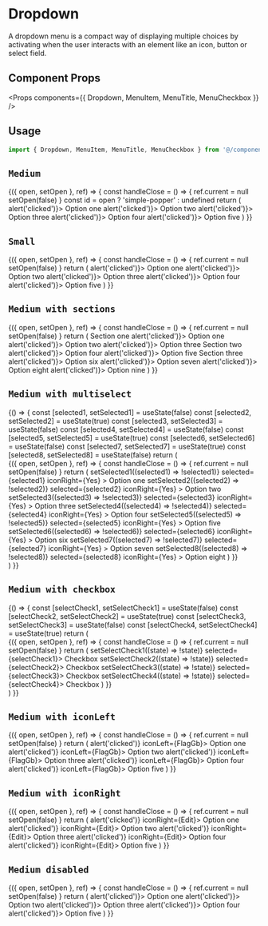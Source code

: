 
<Meta title="Lab/Menu/Dropdown" component={Dropdown} lab />

# Dropdown

A dropdown menu is a compact way of displaying multiple choices by activating when the user interacts with an element like an icon, button or select field.

## Component Props

<Props components={{ Dropdown, MenuItem, MenuTitle, MenuCheckbox }} />

## Usage

```jsx
import { Dropdown, MenuItem, MenuTitle, MenuCheckbox } from '@/components/dfds-ui/react-components'
```

## `Medium`

<Preview>
  <Story name="Medium">
    <div
      css={css`
        display: flex;
        width: 100%;
        min-height: 50vh;
        align-items: center;
        justify-content: center;
      `}
    >
      <DropdownDemo name="Trigger">
        {({ open, setOpen }, ref) => {
          const handleClose = () => {
            ref.current = null
            setOpen(false)
          }
          const id = open ? 'simple-popper' : undefined
          return (
            <Dropdown
              isOpen={open}
              setIsOpen={setOpen}
              anchorEl={ref.current}
              id={id}
              onClickAway={handleClose}
              shouldCloseOnEsc
            >
              <MenuItem clickable onClick={() => alert('clicked')}>
                Option one
              </MenuItem>
              <MenuItem clickable onClick={() => alert('clicked')}>
                Option two
              </MenuItem>
              <MenuItem clickable onClick={() => alert('clicked')}>
                Option three
              </MenuItem>
              <MenuItem clickable onClick={() => alert('clicked')}>
                Option four
              </MenuItem>
              <MenuItem clickable onClick={() => alert('clicked')}>
                Option five
              </MenuItem>
            </Dropdown>
          )
        }}
      </DropdownDemo>
    </div>
  </Story>
</Preview>

## `Small`

<Preview>
  <Story name="Small">
    <div
      css={css`
        display: flex;
        width: 100%;
        min-height: 50vh;
        align-items: center;
        justify-content: center;
      `}
    >
      <DropdownDemo name="Trigger">
        {({ open, setOpen }, ref) => {
          const handleClose = () => {
            ref.current = null
            setOpen(false)
          }
          return (
            <Dropdown
              isOpen={open}
              setIsOpen={setOpen}
              anchorEl={ref.current}
              onClickAway={handleClose}
              size="small"
              placement="left"
              shouldCloseOnEsc
            >
              <MenuItem clickable onClick={() => alert('clicked')}>
                Option one
              </MenuItem>
              <MenuItem clickable onClick={() => alert('clicked')}>
                Option two
              </MenuItem>
              <MenuItem clickable onClick={() => alert('clicked')}>
                Option three
              </MenuItem>
              <MenuItem clickable onClick={() => alert('clicked')}>
                Option four
              </MenuItem>
              <MenuItem clickable onClick={() => alert('clicked')}>
                Option five
              </MenuItem>
            </Dropdown>
          )
        }}
      </DropdownDemo>
    </div>
  </Story>
</Preview>

## `Medium with sections`

<Preview>
  <Story name="Medium with sections">
    <div
      css={css`
        display: flex;
        width: 100%;
        min-height: 50vh;
        align-items: center;
        justify-content: center;
      `}
    >
      <DropdownDemo name="Trigger">
        {({ open, setOpen }, ref) => {
          const handleClose = () => {
            ref.current = null
            setOpen(false)
          }
          return (
            <Dropdown
              isOpen={open}
              setIsOpen={setOpen}
              anchorEl={ref.current}
              onClickAway={handleClose}
              shouldCloseOnEsc
            >
              <MenuTitle>Section one</MenuTitle>
              <MenuItem clickable onClick={() => alert('clicked')}>
                Option one
              </MenuItem>
              <MenuItem clickable onClick={() => alert('clicked')}>
                Option two
              </MenuItem>
              <MenuItem clickable onClick={() => alert('clicked')}>
                Option three
              </MenuItem>
              <MenuTitle>Section two</MenuTitle>
              <MenuItem clickable onClick={() => alert('clicked')}>
                Option four
              </MenuItem>
              <MenuItem clickable onClick={() => alert('clicked')}>
                Option five
              </MenuItem>
              <MenuTitle>Section three</MenuTitle>
              <MenuItem clickable onClick={() => alert('clicked')}>
                Option six
              </MenuItem>
              <MenuItem clickable onClick={() => alert('clicked')}>
                Option seven
              </MenuItem>
              <MenuItem clickable onClick={() => alert('clicked')}>
                Option eight
              </MenuItem>
              <MenuItem clickable onClick={() => alert('clicked')}>
                Option nine
              </MenuItem>
            </Dropdown>
          )
        }}
      </DropdownDemo>
    </div>
  </Story>
</Preview>

## `Medium with multiselect`

<Preview>
  <Story name="Medium with multiselect">
    {() => {
      const [selected1, setSelected1] = useState(false)
      const [selected2, setSelected2] = useState(true)
      const [selected3, setSelected3] = useState(false)
      const [selected4, setSelected4] = useState(false)
      const [selected5, setSelected5] = useState(true)
      const [selected6, setSelected6] = useState(false)
      const [selected7, setSelected7] = useState(true)
      const [selected8, setSelected8] = useState(false)
      return (
        <div
          css={css`
            display: flex;
            width: 100%;
            min-height: 50vh;
            align-items: center;
            justify-content: center;
          `}
        >
          <DropdownDemo name="Trigger">
            {({ open, setOpen }, ref) => {
              const handleClose = () => {
                ref.current = null
                setOpen(false)
              }
              return (
                <Dropdown
                  isOpen={open}
                  setIsOpen={setOpen}
                  multiselect
                  anchorEl={ref.current}
                  onClickAway={handleClose}
                  placement="right-end"
                  shouldCloseOnEsc
                >
                  <MenuItem
                    clickable
                    onClick={() => setSelected1((selected1) => !selected1)}
                    selected={selected1}
                    iconRight={Yes}
                  >
                    Option one
                  </MenuItem>
                  <MenuItem
                    clickable
                    onClick={() => setSelected2((selected2) => !selected2)}
                    selected={selected2}
                    iconRight={Yes}
                  >
                    Option two
                  </MenuItem>
                  <MenuItem
                    clickable
                    onClick={() => setSelected3((selected3) => !selected3)}
                    selected={selected3}
                    iconRight={Yes}
                  >
                    Option three
                  </MenuItem>
                  <MenuItem
                    clickable
                    onClick={() => setSelected4((selected4) => !selected4)}
                    selected={selected4}
                    iconRight={Yes}
                  >
                    Option four
                  </MenuItem>
                  <MenuItem
                    clickable
                    onClick={() => setSelected5((selected5) => !selected5)}
                    selected={selected5}
                    iconRight={Yes}
                  >
                    Option five
                  </MenuItem>
                  <MenuItem
                    clickable
                    onClick={() => setSelected6((selected6) => !selected6)}
                    selected={selected6}
                    iconRight={Yes}
                  >
                    Option six
                  </MenuItem>
                  <MenuItem
                    clickable
                    onClick={() => setSelected7((selected7) => !selected7)}
                    selected={selected7}
                    iconRight={Yes}
                  >
                    Option seven
                  </MenuItem>
                  <MenuItem
                    clickable
                    onClick={() => setSelected8((selected8) => !selected8)}
                    selected={selected8}
                    iconRight={Yes}
                  >
                    Option eight
                  </MenuItem>
                </Dropdown>
              )
            }}
          </DropdownDemo>
        </div>
      )
    }}
  </Story>
</Preview>

## `Medium with checkbox`

<Preview>
  <Story name="Medium with checkbox">
    {() => {
      const [selectCheck1, setSelectCheck1] = useState(false)
      const [selectCheck2, setSelectCheck2] = useState(true)
      const [selectCheck3, setSelectCheck3] = useState(false)
      const [selectCheck4, setSelectCheck4] = useState(true)
      return (
        <div
          css={css`
            display: flex;
            width: 100%;
            min-height: 50vh;
            align-items: center;
            justify-content: center;
          `}
        >
          <DropdownDemo name="Trigger">
            {({ open, setOpen }, ref) => {
              const handleClose = () => {
                ref.current = null
                setOpen(false)
              }
              return (
                <Dropdown
                  isOpen={open}
                  setIsOpen={setOpen}
                  multiselect
                  anchorEl={ref.current}
                  onClickAway={handleClose}
                  placement="left-end"
                  shouldCloseOnEsc
                >
                  <MenuCheckbox clickable onClick={() => setSelectCheck1((state) => !state)} selected={selectCheck1}>
                    Checkbox
                  </MenuCheckbox>
                  <MenuCheckbox clickable onClick={() => setSelectCheck2((state) => !state)} selected={selectCheck2}>
                    Checkbox
                  </MenuCheckbox>
                  <MenuCheckbox clickable onClick={() => setSelectCheck3((state) => !state)} selected={selectCheck3}>
                    Checkbox
                  </MenuCheckbox>
                  <MenuCheckbox clickable onClick={() => setSelectCheck4((state) => !state)} selected={selectCheck4}>
                    Checkbox
                  </MenuCheckbox>
                </Dropdown>
              )
            }}
          </DropdownDemo>
        </div>
      )
    }}
  </Story>
</Preview>

## `Medium with iconLeft`

<Preview>
  <Story name="Medium with iconLeft">
    <div
      css={css`
        display: flex;
        width: 100%;
        min-height: 50vh;
        align-items: center;
        justify-content: center;
      `}
    >
      <DropdownDemo name="Trigger">
        {({ open, setOpen }, ref) => {
          const handleClose = () => {
            ref.current = null
            setOpen(false)
          }
          return (
            <Dropdown
              isOpen={open}
              setIsOpen={setOpen}
              anchorEl={ref.current}
              onClickAway={handleClose}
              placement="left"
              shouldCloseOnEsc
            >
              <MenuItem clickable onClick={() => alert('clicked')} iconLeft={FlagGb}>
                Option one
              </MenuItem>
              <MenuItem clickable onClick={() => alert('clicked')} iconLeft={FlagGb}>
                Option two
              </MenuItem>
              <MenuItem clickable onClick={() => alert('clicked')} iconLeft={FlagGb}>
                Option three
              </MenuItem>
              <MenuItem clickable onClick={() => alert('clicked')} iconLeft={FlagGb}>
                Option four
              </MenuItem>
              <MenuItem clickable onClick={() => alert('clicked')} iconLeft={FlagGb}>
                Option five
              </MenuItem>
            </Dropdown>
          )
        }}
      </DropdownDemo>
    </div>
  </Story>
</Preview>

## `Medium with iconRight`

<Preview>
  <Story name="Medium with iconRight">
    <div
      css={css`
        display: flex;
        width: 100%;
        min-height: 50vh;
        align-items: center;
        justify-content: center;
      `}
    >
      <DropdownDemo name="Trigger">
        {({ open, setOpen }, ref) => {
          const handleClose = () => {
            ref.current = null
            setOpen(false)
          }
          return (
            <Dropdown
              isOpen={open}
              setIsOpen={setOpen}
              anchorEl={ref.current}
              onClickAway={handleClose}
              placement="left"
              shouldCloseOnEsc
            >
              <MenuItem clickable onClick={() => alert('clicked')} iconRight={Edit}>
                Option one
              </MenuItem>
              <MenuItem clickable onClick={() => alert('clicked')} iconRight={Edit}>
                Option two
              </MenuItem>
              <MenuItem clickable onClick={() => alert('clicked')} iconRight={Edit}>
                Option three
              </MenuItem>
              <MenuItem clickable onClick={() => alert('clicked')} iconRight={Edit}>
                Option four
              </MenuItem>
              <MenuItem clickable onClick={() => alert('clicked')} iconRight={Edit}>
                Option five
              </MenuItem>
            </Dropdown>
          )
        }}
      </DropdownDemo>
    </div>
  </Story>
</Preview>

## `Medium disabled`

<Preview>
  <Story name="Medium disabled">
    <div
      css={css`
        display: flex;
        width: 100%;
        min-height: 50vh;
        align-items: center;
        justify-content: center;
      `}
    >
      <DropdownDemo name="Trigger">
        {({ open, setOpen }, ref) => {
          const handleClose = () => {
            ref.current = null
            setOpen(false)
          }
          return (
            <Dropdown
              isOpen={open}
              setIsOpen={setOpen}
              anchorEl={ref.current}
              onClickAway={handleClose}
              placement="left"
              shouldCloseOnEsc
            >
              <MenuItem clickable onClick={() => alert('clicked')}>
                Option one
              </MenuItem>
              <MenuItem disabled clickable onClick={() => alert('clicked')}>
                Option two
              </MenuItem>
              <MenuItem clickable onClick={() => alert('clicked')}>
                Option three
              </MenuItem>
              <MenuItem disabled clickable onClick={() => alert('clicked')}>
                Option four
              </MenuItem>
              <MenuItem clickable onClick={() => alert('clicked')}>
                Option five
              </MenuItem>
            </Dropdown>
          )
        }}
      </DropdownDemo>
    </div>
  </Story>
</Preview>
